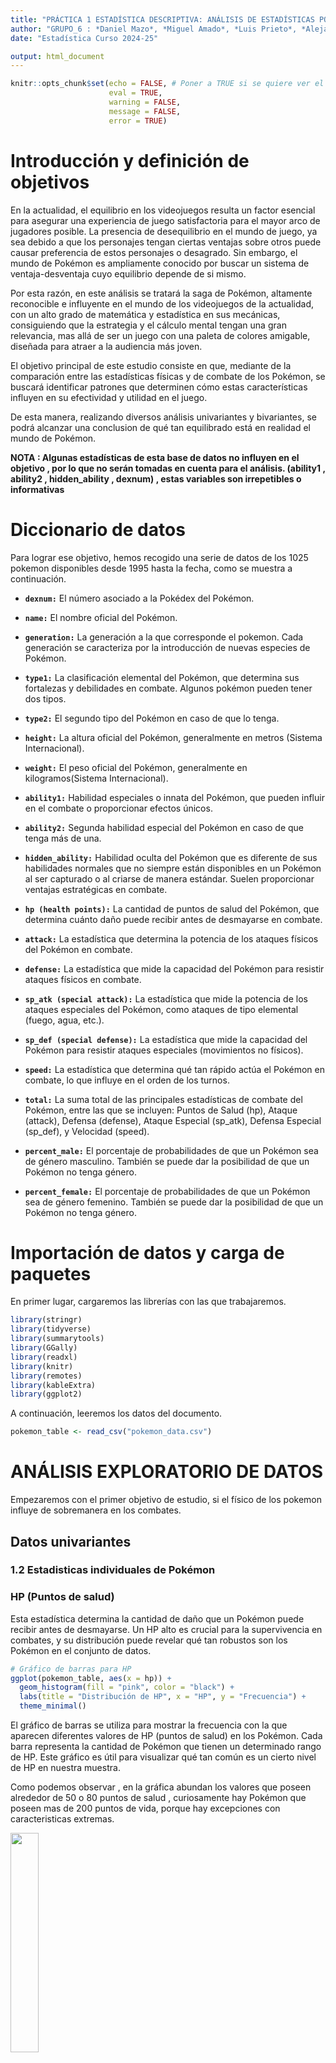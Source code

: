 ```yaml
---
title: "PRÁCTICA 1 ESTADÍSTICA DESCRIPTIVA: ANÁLISIS DE ESTADÍSTICAS POKEMON"
author: "GRUPO_6 : *Daniel Mazo*, *Miguel Amado*, *Luis Prieto*, *Alejandro Marín*, *Roberto Rojas*"
date: "Estadística Curso 2024-25"

output: html_document
---
```


```r
knitr::opts_chunk$set(echo = FALSE, # Poner a TRUE si se quiere ver el código R.
                      eval = TRUE, 
                      warning = FALSE,
                      message = FALSE,
                      error = TRUE)
```

# Introducción y definición de objetivos

En la actualidad, el equilibrio en los videojuegos resulta un factor esencial para asegurar una experiencia de juego satisfactoria para el mayor arco de jugadores posible. La presencia de desequilibrio en el mundo de juego, ya sea debido a que los personajes tengan ciertas ventajas sobre otros puede causar preferencia de estos personajes o desagrado. Sin embargo, el mundo de Pokémon es ampliamente conocido por buscar un sistema de ventaja-desventaja cuyo equilibrio depende de si mismo.

Por esta razón, en este análisis se tratará la saga de Pokémon, altamente reconocible e influyente en el mundo de los videojuegos de la actualidad, con un alto grado de matemática y estadística en sus mecánicas, consiguiendo que la estrategia y el cálculo mental tengan una gran relevancia, mas allá de ser un juego con una paleta de colores amigable, diseñada para atraer a la audiencia más joven. 

El objetivo principal de este estudio consiste en que, mediante de la comparación entre las estadísticas físicas y de combate de los Pokémon, se buscará identificar patrones que determinen cómo estas características influyen en su efectividad y utilidad en el juego.

De esta manera, realizando diversos análisis univariantes y bivariantes, se podrá alcanzar una conclusion de qué tan equilibrado está en realidad el mundo de Pokémon. 

**NOTA : Algunas estadísticas de esta base de datos no influyen en el objetivo , por lo que no serán tomadas en cuenta para el análisis. (ability1 , ability2 , hidden_ability , dexnum) , estas variables son irrepetibles o informativas**


# Diccionario de datos
Para lograr ese objetivo, hemos recogido una serie de datos de los 1025 pokemon disponibles desde 1995 hasta la fecha, como se muestra a continuación.

* **`dexnum:`** El número asociado a la Pokédex del Pokémon.

* **`name:`**  El nombre oficial del Pokémon.

* **`generation:`** La generación a la que corresponde el pokemon. Cada generación se caracteriza por la introducción de nuevas especies de Pokémon.

* **`type1:`** La clasificación elemental del Pokémon, que determina sus fortalezas y debilidades en combate. Algunos pokémon pueden tener dos tipos.

* **`type2:`** El segundo tipo del Pokémon en caso de que lo tenga.

* **`height:`** La altura oficial del Pokémon, generalmente en metros (Sistema Internacional).

* **`weight:`** El peso oficial del Pokémon, generalmente en kilogramos(Sistema Internacional).

* **`ability1:`** Habilidad especiales o innata del Pokémon, que pueden influir en el combate o proporcionar efectos únicos.

* **`ability2:`** Segunda habilidad especial del Pokémon en caso de que tenga más de una.

* **`hidden_ability:`** Habilidad oculta del Pokémon que es diferente de sus habilidades normales que no siempre están disponibles en un Pokémon al ser capturado o al criarse de manera estándar. Suelen proporcionar ventajas estratégicas en combate.

* **`hp (health points):`** La cantidad de puntos de salud del Pokémon, que determina cuánto daño puede recibir antes de desmayarse en combate.

* **`attack:`** La estadística que determina la potencia de los ataques físicos del Pokémon en combate.

* **`defense:`** La estadística que mide la capacidad del Pokémon para resistir ataques físicos en combate.

* **`sp_atk (special attack):`** La estadística que mide la potencia de los ataques especiales del Pokémon, como ataques de tipo elemental (fuego, agua, etc.).

* **`sp_def (special defense):`** La estadística que mide la capacidad del Pokémon para resistir ataques especiales (movimientos no físicos).

* **`speed:`** La estadística que determina qué tan rápido actúa el Pokémon en combate, lo que influye en el orden de los turnos.

* **`total:`** La suma total de las principales estadísticas de combate del Pokémon, entre las que se incluyen: Puntos de Salud (hp), Ataque (attack), Defensa (defense), Ataque Especial (sp_atk), Defensa Especial (sp_def), y Velocidad (speed). 

* **`percent_male:`** El porcentaje de probabilidades de que un Pokémon sea de género masculino. También se puede dar la posibilidad de que un Pokémon no tenga género.

* **`percent_female:`** El porcentaje de probabilidades de que un Pokémon sea de género femenino. También se puede dar la posibilidad de que un Pokémon no tenga género.


# Importación de datos y carga de paquetes
En primer lugar, cargaremos las librerías con las que trabajaremos.

```r
library(stringr)
library(tidyverse)
library(summarytools)
library(GGally)
library(readxl)
library(knitr)
library(remotes)
library(kableExtra)
library(ggplot2)
```

A continuación, leeremos los datos del documento.

```r
pokemon_table <- read_csv("pokemon_data.csv")
```

# ANÁLISIS EXPLORATORIO DE DATOS

Empezaremos con el primer objetivo de estudio, si el físico de los pokemon influye de sobremanera en los combates. 

## Datos univariantes

### 1.2 Estadisticas individuales de Pokémon



### HP (Puntos de salud)

Esta estadística determina la cantidad de daño que un Pokémon puede recibir antes de desmayarse. Un HP alto es crucial para la supervivencia en combates, y su distribución puede revelar qué tan robustos son los Pokémon en el conjunto de datos.


```r


# Gráfico de barras para HP
ggplot(pokemon_table, aes(x = hp)) +
  geom_histogram(fill = "pink", color = "black") +
  labs(title = "Distribución de HP", x = "HP", y = "Frecuencia") +
  theme_minimal()
```

El gráfico de barras se utiliza para mostrar la frecuencia con la que aparecen diferentes valores de HP (puntos de salud) en los Pokémon. Cada barra representa la cantidad de Pokémon que tienen un determinado rango de HP. Este gráfico es útil para visualizar qué tan común es un cierto nivel de HP en nuestra muestra.

Como podemos observar , en la gráfica abundan los valores que poseen alrededor de 50 o 80 puntos de salud , curiosamente hay Pokémon que poseen mas de 200 puntos de vida, porque hay excepciones con caracteristicas extremas. 

![](https://www.pokemon.com/static-assets/content-assets/cms2/img/pokedex/full/799.png){width=30% height=30%}

### Guzzlord HP : 223 

**Vida alta no implica que sea un pokémon muy defensivo**

![](https://www.pokemon.com/static-assets/content-assets/cms2/img/pokedex/full/213.png){width=30% height=30%}


### Shuckle HP : 20 

**Bajos puntos de vida no implica que sea derrotado al momento**

### Ataque



```r

# Gráfico de barras para Ataque
ggplot(pokemon_table, aes(x = attack)) +
  geom_histogram(fill = "orange", color = "black") +
  labs(title = "Distribución de Ataque", x = "Ataque", y = "Frecuencia") +
  theme_minimal()

```


Como podemos observar , el ataque es un atributo que la mayoría de sus pokemon tienen muy positiva. Hay muy pocos pokemon con un ataque menor de 60. Con lo cual es una estádistica interesante de analizar.

![](https://www.pokemon.com/static-assets/content-assets/cms2/img/pokedex/full/534.png){width=30% height=30%}

### Conkeldurr Ataque : 140 

**Este pokémon tiene muchas probabilidades de debilitar de un solo golpe al rival**

![](https://www.pokemon.com/static-assets/content-assets/cms2/img/pokedex/full/113.png){width=30% height=30%}


### Chansey Ataque : 5 

**Hay ocasiones en las que hay que aprovechar otras estadísticas buenas para sacar provecho al pokémon**


### Defensa

Esta estadística indica la capacidad de un Pokémon para resistir ataques físicos. Es esencial para los Pokémon que juegan roles defensivos. La distribución de la defensa puede mostrar cómo se equilibran las capacidades ofensivas y defensivas en el grupo.

```r

# Gráfico de barras para  Defensa
ggplot(pokemon_table, aes(x = defense)) +
  geom_histogram(fill = "yellow", color = "black") +
  labs(title = "Distribución de Defensa", x = "Defensa ", y = "Frecuencia") +
  theme_minimal()

```
La defensa es una estadística que suele mantenerse entre 60 y 90 puntos, existen unos pokemon cuyos valores defensivos son extremadamente altos , debido a que juegan un papel mas defensivo en los combates y tienen estrategias de desgaste encajando los golpes del rival. 


![](https://www.pokemon.com/static-assets/content-assets/cms2/img/pokedex/full/377.png){width=30% height=30%}

### Regirock Defensa : 200 

**Este pokémon tiene muchas probabilidades de aguantar un ataque del rival**

![](https://www.pokemon.com/static-assets/content-assets/cms2/img/pokedex/full/468.png){width=30% height=30%}


### Togekiss Defensa : 50 

**Este pokémon no tiene una buena defensa física, por lo que puede ser derrotado fácilmente**


### Ataque Especial

Similar al ataque, pero se refiere a la potencia de los movimientos especiales. Esto es relevante para los Pokémon que dependen de ataques de tipo elemental.

```r

# Gráfico de barras para Ataque Especial
ggplot(pokemon_table, aes(x = sp_def)) +
  geom_histogram(fill = "purple", color = "black") +
  labs(title = "Distribución de Ataque Especial", x = "Ataque Especial", y = "Frecuencia") +
  theme_minimal()

```

Como podemos ver , no se aleja mucho de otras estadisticas , no hay mucha variacion con respecto a las otras. Su promedio se encuentra entre los 55 y 70 puntos. Ahí se encuentran los picos mas altos de esta estadística.

![](https://www.pokemon.com/static-assets/content-assets/cms2/img/pokedex/full/796.png){width=30% height=30%}

### Xurkitree Ataque Especial : 173 

**Este pokémon tiene muchas probabilidades de golpear muy fuerte con sus ataques especiales**

![](https://www.pokemon.com/static-assets/content-assets/cms2/img/pokedex/full/526.png){width=30% height=30%}


### Gigalith Ataque Especial : 60 

**Este pokemon sería inviable para invertir en este atributo **



### Defensa Especial

Mide la resistencia a ataques especiales. Junto con la defensa, es vital para determinar la durabilidad de un Pokémon ante distintos tipos de movimientos.


```r

# Gráfico de barras para Special Defense
ggplot(pokemon_table, aes(x = sp_def)) +
  geom_histogram(fill = "skyblue", color = "black") +
  labs(title = "Distribución de Defensa Especial", x = "Defensa Especial", y = "Frecuencia") +
  theme_minimal()

```

Como podemos ver , la defensa especial no es un atributo destacable por ser alto en los pokémon , la mayoría de sus valores se encuentran 40 y 80 , lo cual puede significar que el pokemon al recibir un Ataque especial , pueda recibir mucho daño , condicionado por los puntos de salud. 

![](https://www.pokemon.com/static-assets/content-assets/cms2/img/pokedex/full/671.png){width=30% height=30%}

### Florges Defensa Especial : 140 

**Este pokémon tiene muchas probabilidades de aguantar un ataque especial del rival**

![](https://www.pokemon.com/static-assets/content-assets/cms2/img/pokedex/full/094.png){width=30% height=30%}


### Gengar Defensa Especial : 75 

**Al tener un deterioro en esta estadística , puede que tenga otras mejores**



### Velocidad

La velocidad en los combates Pokémon es un factor crucial, porque determina que pokemon tiene prioridad para atacar antes, existen combates donde se decide el resultado solo por la velocidad. Existen excepciones como ciertos movimientos que permiten atacar antes ignorando la comparación de velocidades o ciertas habilidades.

```r

ggplot(pokemon_table, aes(x = speed)) + 
  geom_histogram(fill = "green", color = "black") + 
  labs(title = "Distribución de la Velocidad", 
       x = "Velocidad (entero)", 
       y = "Pokémon con x velocidad") +
  theme_minimal()


```

En la gráfica superior se ha recogido mediante un histograma todos los Pokémon. Como podemos observar, la mayoría de los valores oscilan entre 30 y 100, factor que puede estar influenciado por las especies,  evoluciones o naturaleza interna de los Pokémon.


![](https://www.pokemon.com/static-assets/content-assets/cms2/img/pokedex/full/805.png){width=30% height=30%}

### Stakataka Velocidad : 13 

**Una baja velocidad no implica necesariamente que el pokemon este en desventaja.**

![](https://www.pokemon.com/static-assets/content-assets/cms2/img/pokedex/full/795.png){width=30% height=30%}


### Pheromosa Velocidad : 151 

**Tener una velocidad alta no garantiza la victoria ante el rival.**




Para contrastar todos estos valores de los atributos de combate, se calculará la media , mediana , moda y desviación estándar.

#### **Media**
La **media** es una de las medidas de tendencia central más comunes y representa el promedio aritmético de un conjunto de datos. Se calcula sumando todos los valores en la muestra y dividiéndolos entre el número total de observaciones. En nuestro análisis, la media de cada estadística (como HP, ataque, defensa, etc.) nos proporciona una visión general del valor típico para esas características entre los Pokémon. Aunque es útil para resumir los datos, la media puede verse afectada por valores extremos o atípicos.

#### **Mediana**

La **mediana** es otra medida de tendencia central que representa el valor medio de un conjunto de datos cuando se ordenan de menor a mayor. Es especialmente útil cuando los datos contienen valores atípicos o están distribuidos de manera desigual, ya que la mediana no se ve tan afectada por estos valores extremos. En el caso de las estadísticas de los Pokémon, la mediana nos muestra el valor "central" de cada estadística, dividiendo la mitad superior de la mitad inferior.



#### **Moda**

La **moda** es el valor que aparece con mayor frecuencia en un conjunto de datos. A diferencia de la media y la mediana, la moda puede no ser única, ya que pueden existir varios valores que aparezcan con la misma frecuencia (esto se conoce como datos multimodales). En nuestro análisis, la moda para cada estadística nos señala los valores más comunes entre los Pokémon, lo que puede ser útil para identificar patrones recurrentes en las estadísticas.



#### **Desviación Estándar**
La **desviación estándar** mide la dispersión de los datos respecto a la media. En otras palabras, indica cuánto varían los valores de la media. Un valor bajo de desviación estándar sugiere que los datos están estrechamente agrupados alrededor de la media, mientras que un valor alto indica una mayor variabilidad entre los datos. En el contexto de las estadísticas de los Pokémon, la desviación estándar nos ayuda a entender si, por ejemplo, todos los Pokémon tienen un HP similar o si hay una gran variabilidad en esta estadística.




```r

stats_tibble <- tibble(
  Estadistica= c("HP", "Ataque", "Defensa", "Ataque Especial", "Defensa Especial", "Velocidad"),
  
  Media = c(mean(pokemon_table$hp, na.rm = TRUE),
           mean(pokemon_table$attack, na.rm = TRUE),
           mean(pokemon_table$defense, na.rm = TRUE),
           mean(pokemon_table$sp_atk, na.rm = TRUE),
           mean(pokemon_table$sp_def, na.rm = TRUE),
           mean(pokemon_table$speed, na.rm = TRUE)),
  
  Mediana = c(median(pokemon_table$hp, na.rm = TRUE),
             median(pokemon_table$attack, na.rm = TRUE),
             median(pokemon_table$defense, na.rm = TRUE),
             median(pokemon_table$sp_atk, na.rm = TRUE),
             median(pokemon_table$sp_def, na.rm = TRUE),
             median(pokemon_table$speed, na.rm = TRUE)),
  
  Moda = c(as.numeric(names(sort(table(pokemon_table$hp), decreasing = TRUE)[1])),
           as.numeric(names(sort(table(pokemon_table$attack), decreasing = TRUE)[1])),
           as.numeric(names(sort(table(pokemon_table$defense), decreasing = TRUE)[1])),
           as.numeric(names(sort(table(pokemon_table$sp_atk), decreasing = TRUE)[1])),
           as.numeric(names(sort(table(pokemon_table$sp_def), decreasing = TRUE)[1])),
           as.numeric(names(sort(table(pokemon_table$speed), decreasing = TRUE)[1]))),
  
  Desviacion_estandar = c(sd(pokemon_table$hp, na.rm = TRUE),
         sd(pokemon_table$attack, na.rm = TRUE),
         sd(pokemon_table$defense, na.rm = TRUE),
         sd(pokemon_table$sp_atk, na.rm = TRUE),
         sd(pokemon_table$sp_def, na.rm = TRUE),
         sd(pokemon_table$speed, na.rm = TRUE))
)

# Mostrar la tibble
print(stats_tibble)


```

En esta tabla hemos recogido todas las medias , medianas, modas y desviaciones estándar. Como podemos observar , vemos que la estadistica media mas alta en los pokémon es el Ataque , con un 77.52, 

En el área de las medianas , los valores oscilan entre 65 y 75 , con ligeras variaciones en sus resultados , al ser la media mas alta el Ataque , es normal que la mediana sea la mas alta.

La moda tambien nos da una idea aproximada de los resultados vistos arriba , al haberse repetido muchas veces el 80 como Ataque de varios pokemon , eso ha influido de forma relativa en los resultados 
La parte mas interesante se encuentra en las desviaciones, siendo muy parecidos los 6 resultados , oscilando entre 26 y 30. En general , los resultados no se alejan mucho de la media, solo unos 30 puntos en el peor de los casos , exceptuando los casos extremos

Es interesante recalcar el hecho de comparar Ataque especial y Velocidad , puesto que a pesar de que la Moda en la Velocidad es de 50 , es la media mas baja de todas. En contraposicion al Ataque Especial en la cual a pesar de no ser la media mas alta , su moda es de 40 , lo cual ha contrubuido a que en general su media sea baja con respecto a la media de Ataque, eso quiere decir que hay algunos pokémon en los cuales su estádistica de Ataque Especial es su estadistica mas alta , hay una gran diferencia con respecto a las otras. 

### 1.3 Distribución de los pesos

El peso es uno de los factores más influyentes a la hora de garantizar un cierto grado de verosimilitud en un videojuego. Concretamente, en el caso del análisis, permite observar cómo este afectará a otros datos estadísticos como la velocidad, defensa, entre otros. Por lo tanto, se analizará primero de manera univariante para, posteriormente, poder relacionarla con otras estadísticas comprendiendo su forma de ser en el mundo de Pokémon.

```r

# Eliminar comas o espacios en blanco si existen
# pokemon_table$weight <- gsub(",", "", pokemon_table$weight)
# pokemon_table$weight <- gsub(" ", "", pokemon_table$weight)

# Convertir a numérico
pokemon_table$weight <- as.numeric(pokemon_table$weight)

ggplot(pokemon_table[pokemon_table$weight < 1000, ], aes(x = weight)) + 
  geom_histogram(binwidth = 10, fill = "green", color = "black") + 
  labs(title = "Distribución del Peso", x = "Peso (kg)", y = "Frecuencia") +
  theme_minimal()
```

En la gráfica superior se ha recogido mediante un histograma todos los Pokémon. Como podemos observar, la mayoría de los valores oscilan entre 30 y 100, factor que puede estar influenciado por las especies,  evoluciones o naturaleza interna de los Pokémon.

Para contrastar estos valores, se calculará la media , mediana , moda y desviación estándar.


```r
# Filtrar los valores mayores a 1000 para evitar errores
filtered_weight <- pokemon_table$weight[pokemon_table$weight <= 1000]

# Media de los pesos
media_weight <- mean(filtered_weight, na.rm = TRUE)

# Mediana de los pesos
mediana_weight <- median(filtered_weight, na.rm = TRUE)

# Moda de los pesos
moda_weight <- as.numeric(names(sort(table(filtered_weight), decreasing=TRUE)[1]))

# Desviación estándar de los pesos
de_weight <- sd(filtered_weight, na.rm = TRUE)


```

#### **Media**
La **media** señala el valor promedio de los pesos considerando los valores extremos y medios.

```r
media_weight <- round(media_weight, 0)
media_weight

```

Por lo que se puede ver en el resultado, los Pokémon suelen tener pesos alrededor de los 93kg (utilizando medidas de masa), aunque existen una gran variedad de estos seres con peso menor y una cantidad bastante más reducida con pesos mayores, alcanzando hasta los 1000kg.


#### **Mediana**
La **mediana** de los pesos indica el valor central de la distribución, enseñando el punto en el que una mitad de los Pokémon son más ligeros y la otra mitad son más pesados. Es decir, ofrece una visión más equilibrada del peso típico.

```r
mediana_weight <- round(mediana_weight, 0)
mediana_weight

```

El resultado confirma que la gran mayoría de los Pokémon tienen un peso reducido, con lo cual al existir el fenómeno de la evolucion pokemon , pues los pokemon van ganando peso a medida que evolucionan a una fase superior. Por si sola , puede parecer no tener correlación con ninguna otra estadística 







hecho cuya causa podría consistir en la necesidad de atraer al público joven al mundo de Pokémon y, por lo tanto, Nintendo recurriendo a la creación de seres de un tamaño y peso más reducido, más adorables o atractivos visualmente para una audiencia de temprana edad.


#### **Moda**
La **moda** consiste en el peso que aparece con mayor frecuencia entre los Pokémon.

```r

moda_weight <- round(moda_weight ,0)
moda_weight

```

El resultado puede parecer algo inusual, pero considerando que todos los pesos están expresados con decimales, lo que provoca un mayor abarque de cantidades numéricas, unido a la inmensa cantidad de Pokémon de peso reducido, tiene lógica que el resultado de la moda sea un valor tan reducido como este.

#### **Desviación Estándar**
La **desviación estándar** muestra cómo se distribuyen los pesos en relación con la media. Si la desviación estándar es alta, significa que habrá Pokémon con pesos muy variados, dejando lugar a un abanico más amplio de posisiblidades de distribución de estadísticas tanto de combate como la velocidad y defensa, así como otras más secundarias como el tamaño del Pokémon. Si es baja, los pesos estarán más concentradas alrededor de la media, lo que indica que la mayoría de los Pokémon tienen velocidades similares.

```r
de_weight <- round(de_weight, 0)
de_weight

```

En este caso, la desviación típica confirma la existencia de una amplia variedad de pesos en el mundo de Pokémon.

### 1.4 Frecuencia de los tipos elementales

Los tipos elementales de los Pokémon son fundamentales para determinar sus fortalezas y debilidades en combate. Cada tipo interactúa de manera específica con otros tipos, lo que influye en la estrategia a seguir durante las batallas y en el desempeño general de cada Pokémon.

En esta sección realizaremos dos análisis distintos: primero examinaremos la frecuencia de los tipos para ver cuál es el más común (contando primer y segundo tipo para el recuento). Posteriormente, llevaremos a cabo un análisis de los tipos combinados que nos permitirá explorar la diversidad y las interacciones entre diferentes tipos en un solo Pokémon.

<br>

#### **Tipos elementales**

```r
# Contar la frecuencia de tipos elementales (type1 y type2)
tipo_frecuencia <- pokemon_table %>%
  select(type1, type2) %>%
  pivot_longer(cols = c(type1, type2), names_to = "Tipo", values_to = "Elemento") %>%
  filter(!is.na(Elemento) & Elemento != "") %>%
  group_by(Elemento) %>%
  summarise(Frecuencia = n()) %>%
  arrange(desc(Frecuencia))

# Gráfico de barras de la frecuencia de tipos elementales
ggplot(tipo_frecuencia, aes(x = reorder(Elemento, -Frecuencia), y = Frecuencia)) +
  geom_bar(stat = "identity", fill = "steelblue", color = "black") +
  labs(title = "Frecuencia de Tipos Elementales (type1 y type2)",
       x = "Tipo Elemental",
       y = "Frecuencia") +
  theme_minimal() +
  theme(axis.text.x = element_text(angle = 45, hjust = 1))
```
<br>
Como se puede observar en el gráfico anterior, los tipos más frecuentes (en orden de mayor a menor) son el agua (water), normal (normal), planta (grass), volador (flying) y psíquico (psychic), mientras que los menos frecuentes son el tipo hielo (ice) y el hada (fairy). Cabe destacar que este es uno de los últimos introducidos en el videojuego.

<br>

#### **Tipos combinados**

En este segundo análisis se han limitado las combinaciones de tipos a solo los diez más frecuentes. Esta decisión se tomó debido a la dificultad de manejar la gran cantidad de combinaciones que podrían existir, lo que haría que la visualización fuese menos clara y más difícil de interpretar.

```r
# Filtrar los Pokémon que tienen un segundo tipo
tipo_combinado <- pokemon_table %>%
  filter(!is.na(type2) & type2 != "") %>%  # Excluir combinaciones sin type2
  group_by(type1, type2) %>%
  summarise(Frecuencia = n(), .groups = 'drop') %>%
  arrange(desc(Frecuencia))

# Obtener los 10 tipos combinados más frecuentes
tipo_combinado_summary <- tipo_combinado %>%
  slice_head(n = 10)  # Seleccionar las 10 combinaciones más frecuentes

# Crear una función para discretizar tipos combinados
discretizar_tipos <- function(type1, type2) {
  if (type1 == "Normal" && type2 == "Flying") {
    return("Normal/Volador")
  } else if (type1 == "Grass" && type2 == "Poison") {
    return("Planta/Veneno")
  } else if (type1 == "Bug" && type2 == "Flying") {
    return("Bicho/Volador")
  } else if (type1 == "Bug" && type2 == "Poison") {
    return("Bicho/Veneno")
  } else if (type1 == "Fire" && type2 == "Flying") {
    return("Fuego/Volador")
  } else if (type1 == "Water" && type2 == "Ground") {
    return("Agua/Tierra")
  } else if (type1 == "Psychic" && type2 == "Fairy") {
    return("Psíquico/Hada")
  } else if (type1 == "Dragon" && type2 == "Flying") {
    return("Dragón/Volador")
  } else if (type1 == "Ice" && type2 == "Flying") {
    return("Hielo/Volador")
  } else if (type1 == "Electric" && type2 == "Flying") {
    return("Eléctrico/Volador")
  } else if (type1 == "Steel" && type2 == "Psychic") {
    return("Acero/Psíquico")
  } else if (type1 == "Water" && type2 == "Flying") {
    return("Agua/Volador")
  } else if (type1 == "Bug" && type2 == "Grass") {
    return("Bicho/planta")
  } else if (type1 == "Dark" && type2 == "Flying") {
    return("Siniestro/Volador")
  } else {
    return(NA)  
  }
}

# Aplicar la función a los tipos combinados más comunes
tipo_combinado_summary <- tipo_combinado_summary %>%
  mutate(tipo_discretizado = mapply(discretizar_tipos, type1, type2))

# Mostrar el resultado final
print(tipo_combinado_summary)
```

En esta discretización se pueden observar los diez tipos combinados más frecuentes en el mundo Pokémon, junto al número de Pokémon que hay de cada una de estas combinaciones.


```r
# Filtrar los Pokémon que tienen un segundo tipo
tipo_combinado <- pokemon_table %>%
  filter(!is.na(type2) & type2 != "") %>%
  group_by(type1, type2) %>%
  summarise(Frecuencia = n(), .groups = 'drop') %>%
  arrange(desc(Frecuencia))

# Crear una tabla de frecuencias para el gráfico, limitando a los 10 más frecuentes
tipo_combinado_summary <- tipo_combinado %>%
  slice_head(n = 10)  # Seleccionar las 10 combinaciones más frecuentes

# Gráfico de barras de los tipos combinados más frecuentes
ggplot(tipo_combinado_summary, aes(x = reorder(paste(type1, type2, sep = "/"), -Frecuencia), y = Frecuencia)) +
  geom_bar(stat = "identity", fill = "steelblue", color = "black") +
  labs(title = "Tipos Combinados más Frecuentes",
       x = "Tipos Combinados",
       y = "Frecuencia") +
  theme_minimal() +
  theme(axis.text.x = element_text(angle = 45, hjust = 1))
```

En la gráfica presentada arriba se puede observar que los tipos combinados más frecuentes son: el normal/volador (normal/flying), el planta/veneno (grass/poison), el bicho/volador (bug/flying) y el bicho/veneno (bug/poison). Es importante destacar que, dentro de los diez tipos combinados más frecuentes, el tipo volador aparece en cuatro ocasiones y el tipo bicho en tres.


### 1.5 Número de Pokémon por Generación

Cada nueva generación de Pokémon trae consigo, además de muchas otras novedades, nuevas especies de estos nunca vistas anteriormente. Saber la proporción de nuevos Pokémon añadidos en cada una puede reflejar muchos aspectos de la respectiva región en la que ocurre cada juego.

Analicemos primero la proporción de Pokémon por generación con una gráfica:

```r
ggplot(pokemon_table, aes(x = as.factor(generation))) + 
  geom_bar(fill = "green", color = "black") + 
  labs(title = "Proporción de Pokémon por Generación", 
       x = "Generación", 
       y = "Nº de Pokémon") +
  theme_minimal()

```

Una vez observada la gráfica podemos determinar que la progresión no es lineal, no en las primeras 5 generaciones por lo menos, ya que, a partir de la sexta generación, podemos ver como el número de nuevos Pokémon aumenta en cada generación consecutivamente. Además, se puede observar que la generación en la que se introdujo un mayor número de Pokémon fue en la quinta generación, lo cual es lógico teniendo en cuenta que fue la única generación después de la primera en la que solo podías encontrar Pokémon naturalmente de esa generación específica hasta completar la historia principal.

#### **Frecuencias absolutas y frecuencias relativas**

Podemos hallar las frecuencias absolutas y relativas para observar con mayor detalle la cantidad de Pokémon que se introdujeron en cada generación y el porcentaje del total que corresponde:

```r
# Cálculo de frecuencias absolutas y relativas
frecuencia_absoluta <- table(pokemon_table$generation)
frecuencia_relativa <- prop.table(frecuencia_absoluta) * 100

# Crear una tabla
tabla_frecuencias <- data.frame(
  Generación = as.factor(names(frecuencia_absoluta)),
  Frecuencia_Absoluta = as.vector(frecuencia_absoluta),
  Frecuencia_Relativa = round(as.vector(frecuencia_relativa), 2)
)

# Mostrar la tabla
print(tabla_frecuencias)

```

Esto nos confirma que la generación con mayor número de Pokémon introducidos fue la quinta generación con 156 nuevas criaturas. En el lado opuesto la generación que menos Pokémon introdujo fue la sexta con solo 72 nuevos monstruos de bolsillo. Además, podemos observar que durante las primeras generaciones hubo mayor número de incorporaciones a la Pokedex, únicamente bajando del 10% del total la segunda generación, siendo igualemente mayor a la sexta, séptima y octava generación.

Para poder verificar estas afirmaciones, se realizará la media y la moda.


```r
#Media de Pokémon por generación
media_gen <- mean(frecuencia_absoluta)

#Moda de Pokémon por generación
moda_gen <- as.numeric(names(which.max(frecuencia_absoluta)))

#Desviación estándar por generación
de_gen <- sd(frecuencia_absoluta)

```

#### **Media**
La **media** nos da el número de Pokémon promedio que se incluyen por generación.

```r
media_gen <- round(media_gen, 0)
media_gen

```

Observando este resultado y comparándolo con las frecuencias absolutas, se puede observar que las generaciones con menor número de Pokémon están muy por debajo de lo habitual, especialmente en las mencionadas anteriormente. Incluso es sorprendente que la cuarta generación quede por debajo de la media siendo que no parecía tan por debajo de las demás en un primer momento, lo que nos demuestra la diferencia que hay entre generaciones.


#### **Moda**
La **moda** nos dará la generación en la que más Pokémon se introdujeron.

```r

moda_gen <- round(moda_gen ,0)
moda_gen

```

Como era de esperar, la quinta generación es la que más Pokémon añadió tal y como se mencionó anteriormente, sin embargo este resultado lo termina de confirmar.

#### **Desviación Estándar**
La **desviación estándar** nos mostrará la diferencia que hay entre generaciones con respecto a la media. Un número alto significará que hay poco equilibrio entre el número de Pokémon introducidos en cada generación y un número bajo significaría que hay bastante equilibrio.

```r
de_gen <- round(de_gen, 0)
de_gen

```

Como se puede ver, la desviación es algo alta respecto de la media, por lo que se puede afirmar que hay cierto desequilibrio entre generaciones.




### 1.6 Género

Los Pokémon tienen la capacidad de ser machos, hembras o pueden no tener género. En este caso se va a analizar individualmente la posibilidad de que en estado salvaje un Pokémon sea macho y la posibilidad de que sea hembra,para comprobar que genero es mas viable en combate, porque hay movimientos Pokémon en los cuales el ser de un genero u otro puede decidir un combate (ej. Atracción). 


```r
pokemon_table$percent_male_label <- ifelse(is.na(pokemon_table$percent_male) | 
                                           pokemon_table$percent_male < 0 | 
                                           pokemon_table$percent_male > 100, 
                                           "SIN GÉNERO", 
                                           paste0(pokemon_table$percent_male, "%"))

pokemon_table$percent_female_label <- ifelse(is.na(pokemon_table$percent_female) | 
                                             pokemon_table$percent_female < 0 | 
                                             pokemon_table$percent_female > 100, 
                                             "", 
                                             paste0(pokemon_table$percent_female, "%"))

# Calcular la tabla de frecuencias con dplyr
freq_table_df <- pokemon_table %>%
  count(percent_male_label, percent_female_label)

colnames(freq_table_df) <- c("Porcentaje Macho", "Porcentaje Hembra", "Frecuencia")


# Mostrar la tabla de frecuencias
print(freq_table_df)

```



Estas tabla muestra que la mayoría de especies están controladas de forma que la mayoría tienen un 50% de ser macho o hembra , sin embargo , existen especies las cuales hay una pequeña variacion en su porcentaje , por ejemplo , hay excepciones en las que hay pokémon que biológicamente pueden ser obligatoriamente de un género, esto puede afectar los combates de sobremanera para encerrar al rival con un pokémon de diferente sexo con el movimiento Atracción , por ejemplo, el pokémon polilla Mothim solo puede ser macho, mientras que el pokémon avispa Vespiquena solo puede ser hembra

![](https://www.pokemon.com/static-assets/content-assets/cms2/img/pokedex/full/414.png){width=30% height=30%}

### 414 Mothim 

**Este pokémon solo puede ser macho**

![](https://www.pokemon.com/static-assets/content-assets/cms2/img/pokedex/full/416.png){width=30% height=30%}

### 416 Vespiquen

**Este pokémon solo puede ser hembra**

# 2 Datos bivariantes

### 2.2 Velocidad vs Defensa

Uno de los factores que se pueden ver influidos por la velocidad es la defensa, puesto que, generalmente, un Pokémon con altas defensas suele conllevar en si una velocidad baja, y viceversa.


Para comprobar si las defensas y las velocidades estan correlacionadas, se realizará un gráfico de dispersión. 

```r
ggplot(pokemon_table, aes(x = speed, y = defense)) +
  geom_point() +  
  geom_smooth(method = "lm", se = FALSE, color = "red") + 
  facet_wrap("type1") +
  labs(title = "Relación entre Velocidad y Defensa",
       x = "Velocidad",
       y = "Defensa") +
  theme_minimal()

```

```r
pokemon_table |> 
    filter(
      type1 == "Fairy") |> 
  ggplot(aes(x = speed, y = defense)) +
  geom_point() +  
  geom_smooth(method = "lm", se = FALSE, color = "red") +
  labs(title = "Relación entre Velocidad y Defensa",
       x = "Velocidad",
       y = "Defensa") +
  theme_minimal()
```

```r

lm()
summary()

```


### 2.3 Altura VS Velocidad

La altura de los Pokémon también resulta un factor digno de estudio en relación con la velocidad.

```r
# Filtrar valores irreales
filtered_pokemon <- pokemon_table %>%
  filter(height <= 20, speed <= 200)

# Crear el gráfico ajustado
ggplot(filtered_pokemon, aes(x = height, y = speed)) + 
  geom_point(color = "green", alpha = 0.6, width = 0.3, height = 0.1) +  # Añade jitter para dispersar puntos
  labs(title = "Relación entre Altura y Velocidad", x = "Altura (m)", y = "Velocidad") +
  theme_minimal()
```

De este gráfico, se pueden obtener diversas conclusiones:

- Los puntos están bastante dispersos en toda la gráfica sin una tendencia clara; los Pokémon, independientemente de su altura, cubren un rango similar de velocidades.

- La mayoría de los Pokémon tienen velocidades entre 0 y 100, con casos poco comunes que alcanzan los 150.

- La mayor parte de los Pokémon tienen alturas entre 0.1m y 1.0m, aunque algunos llegan a las 2m. Igualmente, no muestran una relación clara con velocidades más altas o bajas.

- Hay algunas densidades más altas alrededor de ciertas alturas (por ejemplo, en torno a 0.4 m y 1.0 m), pero estas no están asociadas con un rango específico de velocidades.

Por todas estas conclusiones, se puede deducir que **la velocidad y la altura no tienen una relación directa** entre si. Además, otros aspectos como el tipo de Pokémon, su peso o sus estadísticas individuales juegan un papel más importante en determinar la velocidad que la altura por sí sola.

### 2.4 Comparación entre Tipo Elemental y las estadísticas de combate del Pokémon

```r
# Filtrar solo los Pokémon monotipos (type2 es NA)
pokemon_monotipos <- pokemon_table %>% filter(is.na(type2))
```

En esta sección, se examinará la relación entre los tipos elementales y las siguientes estadísticas de combate: hp, attack, special_attack, defense, y special_defense. A continuación se presentan gráficos y análisis detallados para cada estadística de combate con el objetivo de determinar que tipos Pokémon están más especializados en una clase de combate u otro, ya sea un combate por ataques físicos o por ataques especiales.

**Nota:** Los Pokémon considerados en el análisis son solo aquellos que tienen un único tipo (monotipos). 

<br>

#### 2.4.1 Health points
Primero se analizará la relación entre los puntos de salud (HP) y los tipos elementales Pokémon:

```r
# Gráfico de caja para HP
ggplot(pokemon_monotipos, aes(x = type1, y = hp)) +
  geom_boxplot() +
  labs(title = "Distribución de puntos de salud por Tipo de Pokémon Monotipo",
       x = "Tipo de Pokémon (type1)",
       y = "Puntos de salud (HP)") +
  theme_minimal() +
  coord_flip()
```

En este gráfico de caja, se pueden observar las diferencias en los valores de HP entre los distintos tipos de Pokémon. Aunque los valores de HP presentan algunas diferencias (sobre todo con los tipos bicho y fantasma), estas no son demasiado pronunciadas, lo que sugiere que, en general, la mayoría de los Pokémon monotipos tienen valores de HP relativamente similares.

```r
# Estadísticas descriptivas de HP
mean_hp <- mean(pokemon_monotipos$hp, na.rm = TRUE)
sd_hp <- sd(pokemon_monotipos$hp, na.rm = TRUE)
min_hp <- min(pokemon_monotipos$hp, na.rm = TRUE)
max_hp <- max(pokemon_monotipos$hp, na.rm = TRUE)

min_hp_pokemon <- pokemon_monotipos %>% filter(hp == min_hp)
max_hp_pokemon <- pokemon_monotipos %>% filter(hp == max_hp)

cat("Media de HP:", mean_hp, "\n")
median_hp <- median(pokemon_monotipos$hp, na.rm = TRUE)
cat("Mediana de HP:", median_hp, "\n")
```
La media de los puntos de HP para los Pokémon monotipos es de 67.57715, mientras que la mediana es de 65, lo que indica que la distribución de valores es bastante uniforme.

```r
cat("Desviación estándar de HP:", sd_hp, "\n")
```
La desviación estándar es de 28.32747. Esto indica que la variabilidad de los valores de HP entre los diferentes Pokémon monotipos es moderada. Existe dispersión, pero no es ni extremadamente alta ni extremadamente baja.

```r
cat("Pokémon con menor HP:", min_hp_pokemon$name, "del tipo", min_hp_pokemon$type1, "\n")
cat("Pokémon con mayor HP:", max_hp_pokemon$name, "del tipo", max_hp_pokemon$type1, "\n")
```
Los Pokémon con menores valores en su HP son Diglett de tipo tierra y Wiglett de tipo agua mientras que el Pokémon con mayor HP es Blissey de tipo normal. Salvo por Diglett, los valores de los otros dos concuerdan con la tendencia general del gráfico. 

<br>

#### 2.4.2 Ataque
A continuación se analizará la relación entre el ataque (Attack) y los tipos elementales Pokémon:

```r
# Gráfico de caja para Ataque
ggplot(pokemon_monotipos, aes(x = type1, y = attack)) +
  geom_boxplot() +
  labs(title = "Distribución de Ataque por Tipo de Pokémon Monotipo",
       x = "Tipo de Pokémon (type1)",
       y = "Ataque (Attack)") +
  theme_minimal() +
  coord_flip()
```

En el box-plot anterior, se pueden observar las diferencias en los valores de Ataque entre los distintos tipos de Pokémon. La dispersión entre los valores es más notable que en el caso de los HP, sugiriendo que algunos tipos tienen un mayor potencial ofensivo que otros, como los tipos lucha y roca.

```r
# Estadísticas descriptivas de Ataque
mean_attack <- mean(pokemon_monotipos$attack, na.rm = TRUE)
sd_attack <- sd(pokemon_monotipos$attack, na.rm = TRUE)
min_attack <- min(pokemon_monotipos$attack, na.rm = TRUE)
max_attack <- max(pokemon_monotipos$attack, na.rm = TRUE)

min_attack_pokemon <- pokemon_monotipos %>% filter(attack == min_attack)
max_attack_pokemon <- pokemon_monotipos %>% filter(attack == max_attack)

cat("Media de Ataque:", mean_attack, "\n")
median_attack <- median(pokemon_monotipos$attack, na.rm = TRUE)
cat("Mediana de Ataque:", median_attack, "\n")
```

La media del ataque para los Pokémon monotipos es de 73.66934, mientras que el de la mediana es de 70, lo que de nuevo significa que no hay muchos valores atípicos.

```r
cat("Desviación estándar de Ataque:", sd_attack, "\n")
```

La desviación estándar es de 29.18733. Esto sugiere que hay una variabilidad considerable en el ataque de los Pokémon según su tipo, es decir, algunos Pokémon tienen ataques muy por encima o por debajo del promedio, reflejando una diversidad en sus capacidades ofensivas.

```r
cat("Pokémon con menor Ataque:", min_attack_pokemon$name, "del tipo", min_attack_pokemon$type1, "\n")
cat("Pokémon con mayor Ataque:", max_attack_pokemon$name, "del tipo", max_attack_pokemon$type1, "\n")
```

Los Pokémon con menores valores en su ataque son Chansey y Happiny, ambos de tipo normal (siendo estos valores atípicos) y el Pokémon con mayor ataque es Rampardos (tipo roca), que pertenece a uno de los tipos de Pokémon con un ataque promedio más alto.

<br>

#### 2.4.3 Defensa
A continuación se analizará la relación entre la defensa (Defense) y los tipos elementales de Pokémon:

```r
# Gráfico de caja para Defensa
ggplot(pokemon_monotipos, aes(x = type1, y = defense)) +
  geom_boxplot() +
  labs(title = "Distribución de Defensa por Tipo de Pokémon Monotipo",
       x = "Tipo de Pokémon (type1)",
       y = "Defensa (Defense)") +
  theme_minimal() +
  coord_flip()
```

Este gráfico representa la distribución de la defensa en relación a los tipos de Pokémon. Los valores refejados en él son algo dispares, sobresaliendo los tipos roca y acero como aquellos con mayores estadísticas en este ámbito.


```r
# Estadísticas descriptivas de Defensa
mean_defense <- mean(pokemon_monotipos$defense, na.rm = TRUE)
sd_defense <- sd(pokemon_monotipos$defense, na.rm = TRUE)
min_defense <- min(pokemon_monotipos$defense, na.rm = TRUE)
max_defense <- max(pokemon_monotipos$defense, na.rm = TRUE)

min_defense_pokemon <- pokemon_monotipos %>% filter(defense == min_defense)
max_defense_pokemon <- pokemon_monotipos %>% filter(defense == max_defense)

cat("Media de Defensa:", mean_defense, "\n")
median_defense <- median(pokemon_monotipos$defense, na.rm = TRUE)
cat("Mediana de Defensa:", median_defense, "\n")
```
La media de la defensa para los Pokémon monotipos es de 67.32064, mientras que el valor de la mediana es de 63. Esto refleja una uniformidad bastante evidente respecto al centro de la distribución, a excepción de algunos tipos de Pokémon.


```r
cat("Desviación estándar de Defensa:", sd_defense, "\n")
```

La desviación estándar es de 27.11069, indicando que que hay una variabilidad notable entre los Pokémon, ya que la mayoría de sus valores van desde aproximadamente 40.21 hasta 94.43 puntos.


```r
cat("Pokémon con menor Defensa:", min_defense_pokemon$name, "del tipo", min_defense_pokemon$type1, "\n")
cat("Pokémon con mayor Defensa:", max_defense_pokemon$name, "del tipo", max_defense_pokemon$type1, "\n")
```

Los Pokémon con menos defensa son Chansey y Happiny, ambos de tipo normal, mientras que el Pokémon con mayor defensa es Regirock de tipo roca, concordando con la tendencia observada de que los tipo roca y acero sean los que suelen tener unos mayores valores en este atributo.

<br>

#### 2.4.4 Ataque especial

En este subapartado se analizará la relación entre el Ataque especial (sp_atk) y los tipos elementales Pokémon:

```r
# Gráfico de caja para Ataque Especial
ggplot(pokemon_monotipos, aes(x = type1, y = sp_atk)) +
  geom_boxplot() +
  labs(title = "Distribución de Ataque Especial por Tipo de Pokémon Monotipo",
       x = "Tipo de Pokémon (type1)",
       y = "Ataque especial (sp_atk)") +
  theme_minimal() +
  coord_flip()
  
```

El análisis muestra la variación del ataque especial en los distintos tipos Pokémon. La distribución de los valores no es demasiado diferente entre estos, a excepción de cinco de ellos: los tipo roca, tierra, lucha y bicho (Pokémon débiles en su ataque especial) y el tipo psíquico (que tiene un gran ataque especial).


```r
# Estadísticas descriptivas de Ataque Especial
mean_sp_atk <- mean(pokemon_monotipos$sp_atk, na.rm = TRUE)
sd_sp_atk <- sd(pokemon_monotipos$sp_atk, na.rm = TRUE)
min_sp_atk <- min(pokemon_monotipos$sp_atk, na.rm = TRUE)
max_sp_atk <- max(pokemon_monotipos$sp_atk, na.rm = TRUE)

min_sp_atk_pokemon <- pokemon_monotipos %>% filter(sp_atk == min_sp_atk)
max_sp_atk_pokemon <- pokemon_monotipos %>% filter(sp_atk == max_sp_atk)

cat("Media de Ataque Especial:", mean_sp_atk, "\n")
median_sp_atk <- median(pokemon_monotipos$sp_atk, na.rm = TRUE)
cat("Mediana de Ataque Especial:", median_sp_atk, "\n")
```

La media del ataque especial para los Pokémon monotipos es de 64.75952, mientras la mediana es de 60, evidenciado valores muy similares entorno al centro de la distribución.


```r
cat("Desviación estándar de Ataque Especial:", sd_sp_atk, "\n")
```

La desviación estándar es de 28.21935, lo cual indica, de nuevo, que la variabilidad del ataque es moderada, pero sin llegar a ser extrema.


```r
cat("Pokémon con menor Ataque Especial:", min_sp_atk_pokemon$name, "del tipo", min_sp_atk_pokemon$type1, "\n")
cat("Pokémon con mayor Ataque Especial:", max_sp_atk_pokemon$name, "del tipo", max_sp_atk_pokemon$type1, "\n")
```
Los Pokémon con menores valores en su ataque especial son Feebas y Bonsly, de tipo agua y roca respectivamente, a la vez que el Pokémon con mayor ataque especial es Xurkitree, de tipo eléctrico. Salvo Feebas (tipo agua), los otros dos Pokémon concuerdan con lo mostrado en el anterior gráfico, donde el tipo roca es uno de los más débiles en cuanto a ataque especial y el tipo psíquico es uno de los más fuertes. 

<br>

#### 2.4.5 Defensa especial
A continuación se analizará la relación entre la Defensa especial (sp_def) y los tipos elementales Pokémon:

```r
# Gráfico de caja para Defensa Especial
ggplot(pokemon_monotipos, aes(x = type1, y = sp_def)) +
  geom_boxplot() +
  labs(title = "Distribución de Defensa Especial por Tipo de Pokémon Monotipo",
       x = "Tipo de Pokémon (type1)",
       y = "Defensa especial (sp_def)") +
  theme_minimal() +
  coord_flip()
```

En este Box-plot se observa la distribución de la defensa especial entre los tipos de Pokémon. Esta no presenta grandes diferencias entre cada una de ellos. Los únicos que destacan débilmente por sus valores son los tipos roca y bicho (con bajo puntuaje en defensa especial) y los tipos fantasma hada y psíquico (altos valores).


```r
# Estadísticas descriptivas de Defensa Especial
mean_sp_def <- mean(pokemon_monotipos$sp_def, na.rm = TRUE)
sd_sp_def <- sd(pokemon_monotipos$sp_def, na.rm = TRUE)
min_sp_def <- min(pokemon_monotipos$sp_def, na.rm = TRUE)
max_sp_def <- max(pokemon_monotipos$sp_def, na.rm = TRUE)

min_sp_def_pokemon <- pokemon_monotipos %>% filter(sp_def == min_sp_def)
max_sp_def_pokemon <- pokemon_monotipos %>% filter(sp_def == max_sp_def)

cat("Media de Defensa Especial:", mean_sp_def, "\n")
median_sp_def <- median(pokemon_monotipos$sp_def, na.rm = TRUE)
cat("Mediana de Defensa Especial:", median_sp_def, "\n")
```

La media de la defensa especial para los Pokémon monotipos es de 65.98798, mientras que la mediana es de 60, por lo cual hay una considerable uniformidad de este atributo en torno al centro de la distribución.


```r
cat("Desviación estándar de Defensa Especial:", sd_sp_def, "\n")
```

La desviación estándar es de 25.9888, lo que implica una variablidad moderada, de lo que se deduce que, aunque los valores no estén muy dispersos, si hay cierto grado de diversidad entre las defensas especiales de los monotipos.


```r
cat("Pokémon con menor Defensa Especial:", min_sp_def_pokemon$name, "del tipo", min_sp_def_pokemon$type1, "\n")
cat("Pokémon con mayor Defensa Especial:", max_sp_def_pokemon$name, "del tipo", max_sp_def_pokemon$type1, "\n")
```

Los Pokémon con menores valores en su defensa especial son Caterpie, Magikarp y Stonjourner, de tipo bicho, agua y roca respectivamente (hecho que reafirma que los tipos roca y bicho sean los que menos defensa especial tengan), mientras que el Pokémon con mayor defensa especial es Regice, de tipo hielo.

<br>

En conlusión, se puede afirmar que existen ciertos tipos Pokémon especializados en un tipo de combate. Un buen ejemplo de esto son los tipos roca y acero que poseen valores muy elevados en su ataque y defensa física y valores algo más bajos en las mismas categorías de tipo especial. En contraposición, el tipo psíquico se caracteriza por su gran ataque y defensa especial. Además se puede identificar la existencia de Pokémon "tanques", Pokémon que no son fáciles de derrotar debido a su alta vida y sus atributos de defensa, aunque no tengan un gran poder de ataque.


### 2.5 Relación entre HP y Defensa

Las estadísticas  de HP (Puntos de vida) y Defensa podrían considerarse algo similar ya que ambas indican el aguante ante los golpes del enemigo, sin embargo no son lo mismo y existen casos en los que un Pokémon puede tener mucha HP y una defensa deplorable como es el caso de Chansey (Aunque esto lo ve compensado con una buena Defensa Especial).

Comprobemos si esto es cierto con el siguiente gráfico de dispersión:

```r
# Gráfico de dispersión
ggplot(pokemon_table, aes(x = hp, y = defense)) +
  geom_point(color = "blue") + 
  geom_smooth(method = "lm", se = FALSE, color = "red") + 
  labs(title = "Relación entre HP y Defensa con Línea de Tendencia",
       x = "Puntos de Salud (hp)",
       y = "Defensa") +
  theme_minimal()

```

Podemos observar que hay una tendencia positiva gracias a la línea roja, lo cual sugiere que sí que existe cierta relación entre HP y Defensa. Sin embargo no se puede afirmar que esto sea asi en la mayoría de casos ya que los puntos están poco concentrados, por lo que la relación anteriormente mencionada  no es muy fuerte.

Para contrastar este análisis se puede hallar el coeficiente de correlación para obtener datos cuantitativos:

#### **Coeficiente de correlación**

```r
# Calcular el coeficiente de correlación de Pearson entre HP y defensa
corhpdef <- cor(pokemon_table$hp, pokemon_table$defense)

```

```r
corhpdef <- (round(corhpdef, 2))
corhpdef
```

Debido a que el coeficiente de correlación es 0.3, podemos corroborar que la relación entre HP y Defensa es débil pero no inexistente. En conclusión, un Pokémon con una alta Defensa no tiene por qué tener una alta estadística de HP, sin embargo, estas suelen estar relacionadas en algunos casos y no son del todo independientes.


# Banco de pruebas

---SOLO PARA PRUEBAS ---
```r

```
